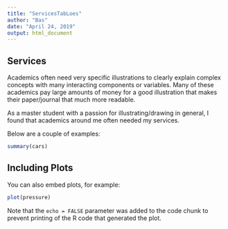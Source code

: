 ```yaml
---
title: "ServicesTabLoes"
author: "Bas"
date: "April 24, 2019"
output: html_document
---
```


## Services

Academics often need very specific illustrations to clearly explain complex concepts with many interacting components or variables. Many of these academics pay large amounts of money for a good illustration that makes their paper/journal that much more readable.

As a master student with a passion for illustrating/drawing in general, I found that academics around me often needed my services.

Below are a couple of examples:

```r
summary(cars)
```

## Including Plots

You can also embed plots, for example:

```r
plot(pressure)
```

Note that the `echo = FALSE` parameter was added to the code chunk to prevent printing of the R code that generated the plot.
